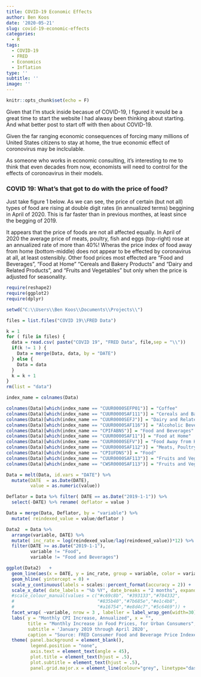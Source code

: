 ```yaml
---
title: COVID-19 Economic Effects
author: Ben Koos
date: '2020-05-21'
slug: covid-19-economic-effects
categories:
  - R
tags:
  - COVID-19
  - FRED
  - Economics
  - Inflation
type: ''
subtitle: ''
image: ''
---
```



```r
knitr::opts_chunk$set(echo = F)
```

Given that I'm stuck inside becasue of COVID-19, I figured it would be a great time to start the website I had alwasy been thinking about starting. And what better post to start off with then about COVID-19. 

Given the far ranging economic consequences of forcing many millions of United States citizens to stay at home, the true economic effect of coronovirus may be inclculable. 

As someone who works in economic consulting, it's interesting to me to think that even decades from now, economists will need to control for the effects of coronoavirus in their models. 

### COVID 19: What's that got to do with the price of food?

Just take figure 1 below.  As we can see, the price of certain (but not all) types of food are rising at double digit rates (in annualized terms) beggining in April of 2020. This is far faster than in previous monthes, at least since the begging of 2019. 

It appears that the price of foods are not all affected equally. In April of 2020 the average price of meats, poultry, fish and eggs (top-right) rose at an annualized rate of more than 40%! Wheras the price index of food away from home (bottom-middle) does not appear to be effected by coronavirus at all, at least ostensibly. Other food prices most effected are  "Food and Beverages", "Food at Home"  "Cereals and Bakery Products" and "Dairy and Related Products", and "Fruits and Vegetables" but only when the price is adjusted for seasonality.  



```r

require(reshape2)
require(ggplot2)
require(dplyr)

setwd("C:\\Users\\Ben Koos\\Documents\\Projects\\")

files = list.files("COVID 19\\FRED Data")

k = 1 
for ( file in files) { 
  data = read.csv( paste("COVID 19", "FRED Data", file,sep = "\\"))
  if(k != 1 ) { 
    Data = merge(Data, data, by = "DATE")
  } else {
    Data = data 
  }
  k = k + 1 
}
rm(list = "data")

index_name = colnames(Data)

colnames(Data)[which(index_name == "CUUR0000SEFP01")] = "Coffee"
colnames(Data)[which(index_name == "CUUR0000SAF111")] = "Cereals and Bakery Products"
colnames(Data)[which(index_name == "CUUR0000SEFJ")] = "Dairy and Related Products"
colnames(Data)[which(index_name == "CUUR0000SAF116")] = "Alcoholic Beverages"
colnames(Data)[which(index_name == "CPIFABNS")] = "Food and Beverages"
colnames(Data)[which(index_name == "CUUR0000SAF11")] = "Food at Home"
colnames(Data)[which(index_name == "CUUR0000SEFV")] = "Food Away from Home"
colnames(Data)[which(index_name == "CUUR0000SAF112")] = "Meats, Poultry, Fish, and Eggs"
colnames(Data)[which(index_name == "CPIUFDNS")] = "Food"
colnames(Data)[which(index_name == "CUUR0000SAF113")] = "Fruits and Vegetables"
colnames(Data)[which(index_name == "CWSR0000SAF113")] = "Fruits and Vegetables - Seasnonally Adjusted"

Data = melt(Data, id.vars = "DATE") %>% 
  mutate(DATE  = as.Date(DATE),
         value = as.numeric(value)) 

Deflator = Data %>% filter( DATE == as.Date("2019-1-1")) %>% 
  select(-DATE) %>% rename( deflator = value )

Data = merge(Data, Deflator, by = "variable") %>% 
  mutate( reindexed_value = value/deflator )

Data2  = Data %>%   
  arrange(variable, DATE) %>% 
  mutate( inc_rate = log(reindexed_value/lag(reindexed_value))*12) %>%
  filter(DATE >= as.Date("2019-1-1"), 
         variable != "Food",
         variable != "Food and Beverages") 

ggplot(Data2)   + 
  geom_line(aes(x = DATE, y = inc_rate, group = variable, color = variable)) +
  geom_hline( yintercept = 0) +
  scale_y_continuous(labels = scales::percent_format(accuracy = 2)) + 
  scale_x_date( date_labels = "%b %Y", date_breaks = "2 months", expand = c(0,0)) + 
  #scale_colour_manual(values = c("#c69c8b", "#393133","#784332",
  #                               "#835b40","#7b685e","#e1c4b8",
  #                               "#a16754","#e8d4c7","#5c6469")) + 
  facet_wrap( ~variable, nrow = 3 , labeller = label_wrap_gen(width=30)) + 
  labs( y = "Monthly CPI Increase, Annualized", x = "",
        title = "Monthly Increase in Food Prices, for Urban Consumers",
        subtitle = 'January 2019 through April 2020',
        caption = "Source: FRED Consumer Food and Beverage Price Indexes") + 
  theme( panel.background = element_blank(),
         legend.position = "none", 
         axis.text = element_text(angle = 45),
         plot.title = element_text(hjust = .5),
         plot.subtitle = element_text(hjust = .5),
         panel.grid.major.x = element_line(colour="grey", linetype="dashed"))
```

